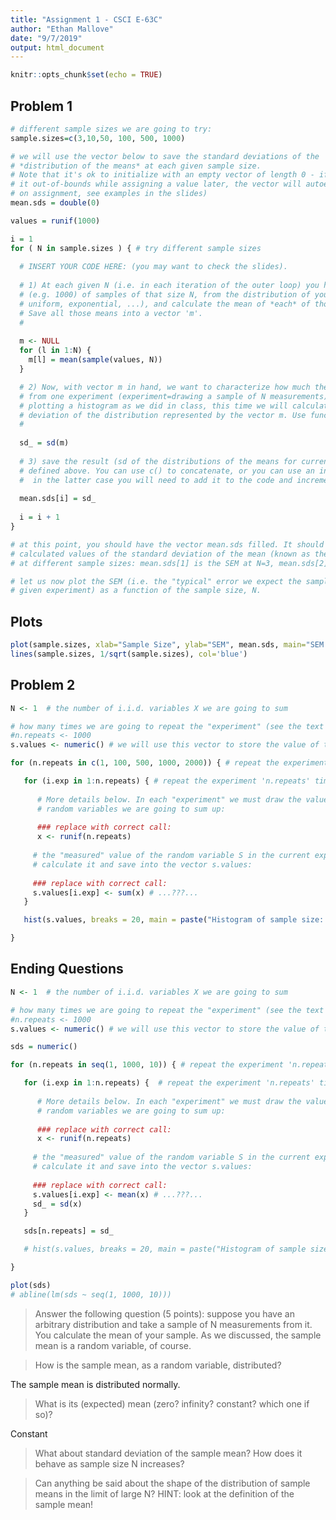 ```yaml
---
title: "Assignment 1 - CSCI E-63C"
author: "Ethan Mallove"
date: "9/7/2019"
output: html_document
---
```


```r
knitr::opts_chunk$set(echo = TRUE)
```

## Problem 1

```r
# different sample sizes we are going to try:
sample.sizes=c(3,10,50, 100, 500, 1000)

# we will use the vector below to save the standard deviations of the 
# *distribution of the means* at each given sample size.
# Note that it's ok to initialize with an empty vector of length 0 - if we index 
# it out-of-bounds while assigning a value later, the vector will autoexpand 
# on assignment, see examples in the slides) 
mean.sds = double(0) 

values = runif(1000)

i = 1
for ( N in sample.sizes ) { # try different sample sizes
  
  # INSERT YOUR CODE HERE: (you may want to check the slides). 
  
  # 1) At each given N (i.e. in each iteration of the outer loop) you have to draw large number 
  # (e.g. 1000) of samples of that size N, from the distribution of your choice (e.g. normal, 
  # uniform, exponential, ...), and calculate the mean of *each* of those samples. 
  # Save all those means into a vector 'm'. 
  #
  
  m <- NULL
  for (l in 1:N) {
    m[l] = mean(sample(values, N))
  }

  # 2) Now, with vector m in hand, we want to characterize how much the sample mean fluctuates
  # from one experiment (experiment=drawing a sample of N measurements) to the next. Instead of just
  # plotting a histogram as we did in class, this time we will calculate the standard 
  # deviation of the distribution represented by the vector m. Use function sd() to achieve that.
  #
  
  sd_ = sd(m)
  
  # 3) save the result (sd of the distributions of the means for current N) into the vector mean.sds 
  # defined above. You can use c() to concatenate, or you can use an indexing variable; 
  #  in the latter case you will need to add it to the code and increment properly
  
  mean.sds[i] = sd_
  
  i = i + 1
}

# at this point, you should have the vector mean.sds filled. It should have length 6 and keep the 
# calculated values of the standard deviation of the mean (known as the standard error of the mean, SEM) 
# at different sample sizes: mean.sds[1] is the SEM at N=3, mean.sds[2] is the SEM at N=10, and so on.

# let us now plot the SEM (i.e. the "typical" error we expect the sample mean to exhibit in any 
# given experiment) as a function of the sample size, N. 


```

## Plots

```r
plot(sample.sizes, xlab="Sample Size", ylab="SEM", mean.sds, main="SEM vs sample size", pch=19)
lines(sample.sizes, 1/sqrt(sample.sizes), col='blue')
```


## Problem 2

```r
N <- 1  # the number of i.i.d. variables X we are going to sum

# how many times we are going to repeat the "experiment" (see the text above for what we now call an experiment):
#n.repeats <- 1000
s.values <- numeric() # we will use this vector to store the value of the sum, s, in each experiment

for (n.repeats in c(1, 100, 500, 1000, 2000)) { # repeat the experiment 'n.repeats' times

   for (i.exp in 1:n.repeats) { # repeat the experiment 'n.repeats' times
   
      # More details below. In each "experiment" we must draw the values x1, ..., xN of all the 
      # random variables we are going to sum up:
     
      ### replace with correct call: 
      x <- runif(n.repeats)
   
     # the "measured" value of the random variable S in the current experiment is the sum of x1...xN;
     # calculate it and save into the vector s.values:
      
     ### replace with correct call: 
     s.values[i.exp] <- sum(x) # ...???...
   }

   hist(s.values, breaks = 20, main = paste("Histogram of sample size: " , n.repeats))

}
```

## Ending Questions

```r
N <- 1  # the number of i.i.d. variables X we are going to sum

# how many times we are going to repeat the "experiment" (see the text above for what we now call an experiment):
#n.repeats <- 1000
s.values <- numeric() # we will use this vector to store the value of the sum, s, in each experiment

sds = numeric()

for (n.repeats in seq(1, 1000, 10)) { # repeat the experiment 'n.repeats' times

   for (i.exp in 1:n.repeats) {  # repeat the experiment 'n.repeats' times
   
      # More details below. In each "experiment" we must draw the values x1, ..., xN of all the 
      # random variables we are going to sum up:
     
      ### replace with correct call: 
      x <- runif(n.repeats)
   
     # the "measured" value of the random variable S in the current experiment is the sum of x1...xN;
     # calculate it and save into the vector s.values:
      
     ### replace with correct call: 
     s.values[i.exp] <- mean(x) # ...???...
     sd_ = sd(x)
   }

   sds[n.repeats] = sd_

   # hist(s.values, breaks = 20, main = paste("Histogram of sample size: " , n.repeats, "Std dev: ", sd_))

}

plot(sds)
# abline(lm(sds ~ seq(1, 1000, 10)))


```

> Answer the following question (5 points): suppose you have an arbitrary
> distribution and take a sample of N measurements from it. You calculate the
> mean of your sample. As we discussed, the sample mean is a random variable,
> of course. 

> How is the sample mean, as a random variable, distributed?

The sample mean is distributed normally.

> What is its (expected) mean (zero? infinity?  constant? which one if so)?

Constant

> What about standard deviation of the sample mean?  How does it behave as
> sample size N increases?


> Can anything be said about the shape of the distribution of sample means in
> the limit of large N? HINT: look at the definition of the sample mean!
